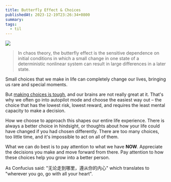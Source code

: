```yaml
---
title: Butterfly Effect & Choices
publishedAt: 2023-12-19T23:26:34+0800
summary:
tags:
  - til
---
```


<Image src="/images/butterfly.png" />

> In chaos theory, the butterfly effect is the sensitive dependence on initial conditions in which a small change in one state of a deterministic nonlinear system can result in large differences in a later state.

Small choices that we make in life can completely change our lives, bringing us rare and special moments.

But [making choices is tough](https://weichun.xyz/blog/why-making-decisions-is-so-difficult#why-is-it-hard), and our brains are not really great at it. That's why we often go into autopilot mode and choose the easiest way out – the choice that has the lowest risk, lowest reward, and requires the least mental capacity to make a decision.

How we choose to approach this shapes our entire life experience. There is always a better choice in hindsight, or thoughts about how your life could have changed if you had chosen differently. There are too many choices, too little time, and it's impossible to act on all of them.

What we can do best is to pay attention to what we have **NOW**. Appreciate the decisions you make and move forward from there. Pay attention to how these choices help you grow into a better person.

As Confucius said: "无论走到哪里，遵从你的内心" which translates to "wherever you go, go with all your heart".
